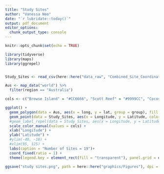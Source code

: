 ```yaml
---
title: "Study Sites"
author: "Vanessa Neo"
date: "`r lubridate::today()`"
output: pdf_document
editor_options: 
  chunk_output_type: console
---
```


```r
knitr::opts_chunk$set(echo = TRUE)
```

```r
library(tidyverse)
library(maps)
library(ggrepel)


Study_Sites <- read_csv(here::here("data_raw", "Combined_Site_Coordinates_Full.csv")) 

Aus <- map_data("world") %>% 
  filter(region == "Australia")

cols <- c("Browse Island" = "#CC6666", "Scott Reef" = "#9999CC", "Cocos (Keeling) Islands" = "#66CC99", "Ningaloo Reef" = "#FFCC99", "Houtman Abrolhos" = "dark blue")

ggplot() +
  geom_polygon(data = Aus, aes(x = long, y = lat, group = group), fill = "grey") +
  geom_point(data = Study_Sites, aes(x = Longitude, y = Latitude, color = Reef), size = 3 ) +
  #geom_label_repel(data = Study_Sites, aes(x = Longitude, y = Latitude, label = Site, fill = Reef), size = 4, max.overlaps = 40, segment.color = "grey80") +
  scale_color_manual(values = cols) +
  xlab("Longitude") +
  ylab("Latitude") +
  #ylim(-40, -10) +
  #xlim(95, 125) +
  labs(caption = "Number of Sites = 19")+
  coord_fixed(ratio = 1) +
  theme(legend.key = element_rect(fill = "transparent"), panel.grid = element_line(color = "transparent"), legend.position = "bottom", axis.title = element_text(size = 12), panel.background = element_rect(fill = "transparent"), axis.line = element_line(color = "black"), plot.caption = element_text(hjust = 0.5, size = 12), legend.title = element_blank() )

ggsave("study sites.png", path = here::here("graphics/Figures"), dpi = 300, scale = 3, limitsize = FALSE)
  
  
  

  

```

